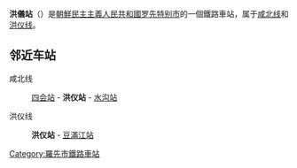 {{unreferenced|time=2015-01-08T11:13:57+00:00}}
{{朝鮮半島車站資訊
|公司色 = blue
|文字色 = 
|站名 = 洪儀站
|圖片 = 
|pxl = 
|圖片說明 =
|前一站1 = [[四会站_(罗先)|四会]]
|前一站距離1 = 6.0
|後一站距離1 = 1.0
|後一站1 = [[水沟站_(罗先)|水沟]]
|所屬路線1 = [[咸北线|咸北线]]
|距離1 = 284.2
|起點站1 = [[青岩站|青岩]]
|前一站2 = 
|前一站距離2 = 
|後一站距離2 = 
|後一站2 = [[豆滿江站|豆滿江]]
|所屬路線2 = [[洪仪线|洪仪线]]
|距離2 = 0.0
|起點站2 = 洪儀
|諺文 = 홍의역
|朝鮮漢字 = 洪儀驛
|文觀部式 = Hongui-yeok
|馬-賴式 = Hong'ŭi-yŏk
|副站名 = 
|車站編號 = 
|停站路線數 = 2
|所屬公司 = [[朝鮮民主主義人民共和國鐵道省|朝鮮民主主義人民共和國鐵道省]]
|所在地 =[[罗先特别市|罗先特别市]]
|車站構造 = 地面车站
|月台配置 = 
|啟用年月日 =
|廢站年月日 = 
|上下車人次 = 
|統計年度 = 
|轉車 = 
|備註 = 
|全寬備註 = 
}}

'''洪儀站'''（{{lang-ko|홍의역}}）是[[朝鮮民主主義人民共和國|朝鮮民主主義人民共和國]][[罗先特别市|罗先特别市]]的一個鐵路車站，属于[[咸北线|咸北线]]和[[洪仪线|洪仪线]]。

==邻近车站==
咸北线
:[[四会站_(罗先)|四会站]] - '''洪仪站''' - [[水沟站_(罗先)|水沟站]]
洪仪线
:'''洪仪站''' - [[豆滿江站|豆滿江站]]

{{朝鲜铁路小作品}}

{{咸北线}}
{{洪仪线}}

[[Category:羅先市鐵路車站|Category:羅先市鐵路車站]]